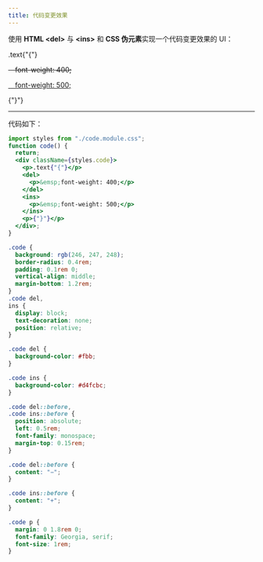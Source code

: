 ```yaml
---
title: 代码变更效果
---
```



使用 **HTML &lt;del&gt;** 与 **&lt;ins&gt;** 和 **CSS 伪元素**实现一个代码变更效果的 UI：

<div className={styles.codeArea}>
  <p>.text{"{"}</p>
  <del>
    <p>&emsp;font-weight: 400;</p>
  </del>
  <ins>
    <p>&emsp;font-weight: 500;</p>
  </ins>
  <p>{"}"}</p>
</div>

---

<p style={{ marginTop: 4, marginBottom: 4 }}>代码如下：</p>

```jsx title="code.js"
import styles from "./code.module.css";
function code() {
  return;
  <div className={styles.code}>
    <p>.text{"{"}</p>
    <del>
      <p>&emsp;font-weight: 400;</p>
    </del>
    <ins>
      <p>&emsp;font-weight: 500;</p>
    </ins>
    <p>{"}"}</p>
  </div>;
}
```

```css title="code.module.css" showLineNumbers
.code {
  background: rgb(246, 247, 248);
  border-radius: 0.4rem;
  padding: 0.1rem 0;
  vertical-align: middle;
  margin-bottom: 1.2rem;
}
.code del,
ins {
  display: block;
  text-decoration: none;
  position: relative;
}

.code del {
  background-color: #fbb;
}

.code ins {
  background-color: #d4fcbc;
}

.code del::before,
.code ins::before {
  position: absolute;
  left: 0.5rem;
  font-family: monospace;
  margin-top: 0.15rem;
}

.code del::before {
  content: "−";
}

.code ins::before {
  content: "+";
}

.code p {
  margin: 0 1.8rem 0;
  font-family: Georgia, serif;
  font-size: 1rem;
}
```
